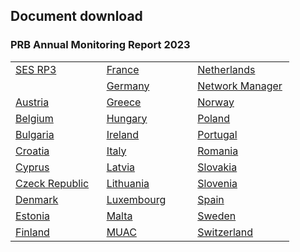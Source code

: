## Document download

### PRB Annual Monitoring Report 2023

::: {.grid}
:::: {.g-col-1}
::::

:::: {.g-col-10}

|  |  |  |
|-----------------------|-----------------------|------------------------|
| [SES RP3](download/2023/PRB-Annual-Monitoring-Report_SES%20RP3_2023.pdf) | [France](download/2023/PRB-Annual-Monitoring-Report_France_2023.pdf) | [Netherlands](download/2023/PRB-Annual-Monitoring-Report_Netherlands_2023.pdf) |
|  | [Germany](download/2023/PRB-Annual-Monitoring-Report_Germany_2023.pdf) | [Network Manager](download/2023/PRB-Annual-Monitoring-Report_Network%20Manager_2023.pdf) |
| [Austria](download/2023/PRB-Annual-Monitoring-Report_Austria_2023.pdf) | [Greece](download/2023/PRB-Annual-Monitoring-Report_Greece_2023.pdf) | [Norway](download/2023/PRB-Annual-Monitoring-Report_Norway_2023.pdf) |
| [Belgium](download/2023/PRB-Annual-Monitoring-Report_Belgium_2023.pdf) | [Hungary](download/2023/PRB-Annual-Monitoring-Report_Hungary_2023.pdf) | [Poland](download/2023/PRB-Annual-Monitoring-Report_Poland_2023.pdf) |
| [Bulgaria](download/2023/PRB-Annual-Monitoring-Report_Bulgaria_2023.pdf) | [Ireland](download/2023/PRB-Annual-Monitoring-Report_Ireland_2023.pdf) | [Portugal](download/2023/PRB-Annual-Monitoring-Report_Portugal_2023.pdf) |
| [Croatia](download/2023/PRB-Annual-Monitoring-Report_Croatia_2023.pdf) | [Italy](download/2023/PRB-Annual-Monitoring-Report_Italy_2023.pdf) | [Romania](download/2023/PRB-Annual-Monitoring-Report_Romania_2023.pdf) |
| [Cyprus](download/2023/PRB-Annual-Monitoring-Report_Cyprus_2023.pdf) | [Latvia](download/2023/PRB-Annual-Monitoring-Report_Latvia_2023.pdf) | [Slovakia](download/2023/PRB-Annual-Monitoring-Report_Slovakia_2023.pdf) |
| [Czeck Republic](download/PRB-Annual-Monitoring-Report_Czeck%20Republic_2023.pdf) | [Lithuania](download/2023/PRB-Annual-Monitoring-Report_Lithuania_2023.pdf) | [Slovenia](download/2023/PRB-Annual-Monitoring-Report_Slovenia_2023.pdf) |
| [Denmark](download/2023/PRB-Annual-Monitoring-Report_Denmark_2023.pdf) | [Luxembourg](download/2023/PRB-Annual-Monitoring-Report_Luxembourg_2023.pdf) | [Spain](download/2023/PRB-Annual-Monitoring-Report_Spain_2023.pdf) |
| [Estonia](download/2023/PRB-Annual-Monitoring-Report_Estonia_2023.pdf) | [Malta](download/2023/PRB-Annual-Monitoring-Report_Denmark_2023.pdf) | [Sweden](download/2023/PRB-Annual-Monitoring-Report_Sweden_2023.pdf) |
| [Finland](download/2023/PRB-Annual-Monitoring-Report_Finland_2023.pdf) | [MUAC](download/2023/PRB-Annual-Monitoring-Report_MUAC_2023.pdf) | [Switzerland](download/2023/PRB-Annual-Monitoring-Report_Switzerland_2023.pdf) |

:::: 

:::: {.g-col-1}
::::
:::